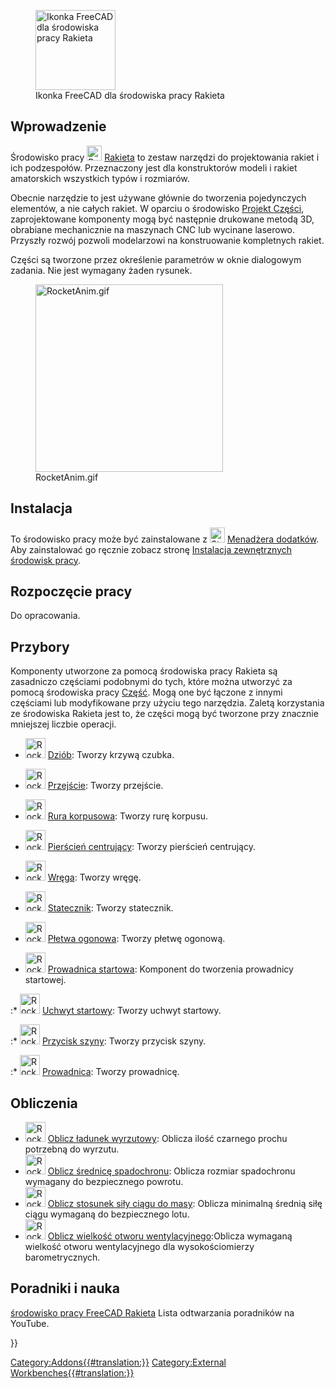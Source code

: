 <languages/>

[[File:RocketWorkbench.svg|thumb|128px|Ikonka FreeCAD dla środowiska pracy Rakieta]]

{{TOCright}}

<span id="Introduction"></span>
==Wprowadzenie== 

Środowisko pracy [[File:RocketWorkbench.svg|24px]] [[Rocket_Workbench/pl|Rakieta]] to zestaw narzędzi do projektowania rakiet i ich podzespołów. Przeznaczony jest dla konstruktorów modeli i rakiet amatorskich wszystkich typów i rozmiarów.

Obecnie narzędzie to jest używane głównie do tworzenia pojedynczych elementów, a nie całych rakiet. W oparciu o środowisko [[Part_Workbench/pl|Projekt Części]], zaprojektowane komponenty mogą być następnie drukowane metodą 3D, obrabiane mechanicznie na maszynach CNC lub wycinane laserowo. Przyszły rozwój pozwoli modelarzowi na konstruowanie kompletnych rakiet.

Części są tworzone przez określenie parametrów w oknie dialogowym zadania. Nie jest wymagany żaden rysunek.

[[File:RocketAnim.gif|300px]]

<span id="Installation"></span>
==Instalacja==

To środowisko pracy może być zainstalowane z [[Image:Std_AddonMgr.svg|24px]] [[Std_AddonMgr|Menadżera dodatków]]. Aby zainstalować go ręcznie zobacz stronę [[Installing_more_workbenches/pl|Instalacja zewnętrznych środowisk pracy]].

<span id="Getting_Started"></span>
==Rozpoczęcie pracy==

Do opracowania.

<span id="Tools"></span>
==Przybory==

Komponenty utworzone za pomocą środowiska pracy Rakieta są zasadniczo częściami podobnymi do tych, które można utworzyć za pomocą środowiska pracy [[Part_Workbench/pl|Część]]. Mogą one być łączone z innymi częściami lub modyfikowane przy użyciu tego narzędzia. Zaletą korzystania ze środowiska Rakieta jest to, że części mogą być tworzone przy znacznie mniejszej liczbie operacji.

* [[Image:Rocket_NoseCone.svg|32px]] [[Rocket_NoseCone/pl|Dziób]]: Tworzy krzywą czubka.

* [[Image:Rocket_Transition.svg|32px]] [[Rocket_Transition/pl|Przejście]]: Tworzy przejście.

* [[Image:Rocket_BodyTube.svg|32px]] [[Rocket_BodyTube/pl|Rura korpusowa]]: Tworzy rurę korpusu.

* [[Image:Rocket_CenteringRing.svg|32px]] [[Rocket_CenteringRing/pl|Pierścień centrujący]]: Tworzy pierścień centrujący.

* [[Image:Rocket_Bulkhead.svg|32px]] [[Rocket_Bulkhead/pl|Wręga]]: Tworzy wręgę.

* [[Image:Rocket_Fin.svg|32px]] [[Rocket_Fin/pl|Statecznik]]: Tworzy statecznik.

* [[Image:Rocket_FinCan.svg|32px]] [[Rocket_FinCan/pl|Płetwa ogonowa]]: Tworzy płetwę ogonową.

* [[Image:Rocket_LaunchGuideComposite.png|32px]] [[Rocket_CompLaunchGuide/pl|Prowadnica startowa]]: Komponent do tworzenia prowadnicy startowej.

:* [[Image:Rocket_LaunchLug.svg|32px]] [[Rocket_LaunchLug/pl|Uchwyt startowy]]: Tworzy uchwyt startowy.

:* [[Image:Rocket_RailButton.svg|32px]] [[Rocket_RailButton/pl|Przycisk szyny]]: Tworzy przycisk szyny.

:* [[Image:Rocket_RailGuide.svg|32px]] [[Rocket_RailGuide/pl|Prowadnica]]: Tworzy prowadnicę.

<span id="Calculators"></span>
==Obliczenia==

* [[Image:Rocket_Calculator.svg|32px]] [[Rocket_Ejection_Charge_Calculator/pl|Oblicz ładunek wyrzutowy]]: Oblicza ilość czarnego prochu potrzebną do wyrzutu.
* [[Image:Rocket_Calculator.svg|32px]] [[Rocket_Parachute_Size_Calculator|Oblicz średnicę spadochronu]]: Oblicza rozmiar spadochronu wymagany do bezpiecznego powrotu.
* [[Image:Rocket_Calculator.svg|32px]] [[Rocket_Thrust_To_Weight_Calculator/pl|Oblicz stosunek siły ciągu do masy]]: Oblicza minimalną średnią siłę ciągu wymaganą do bezpiecznego lotu.
* [[Image:Rocket_Calculator.svg|32px]] [[Rocket_Vent_Hole_Size_Calculator|Oblicz wielkość otworu wentylacyjnego]]:Oblicza wymaganą wielkość otworu wentylacyjnego dla wysokościomierzy barometrycznych.

<span id="Tutorials_and_Learning"></span>
==Poradniki i nauka==

[https://youtube.com/playlist?list=PLIk8AsRj-ngQRr6uLD3DDJTBrLhJfF7eI środowisko pracy FreeCAD Rakieta] Lista odtwarzania poradników na YouTube.


{{Userdocnavi{{#translation:}}}}
[[Category:Addons{{#translation:}}]]
[[Category:External Workbenches{{#translation:}}]]